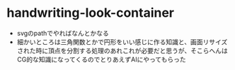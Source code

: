 # handwriting-look-container

- svgのpathでやればなんとかなる
- 細かいところは三角関数とかで円形をいい感じに作る知識と、画面リサイズされた時に頂点を分割する処理のあれこれが必要だと思うが、そこらへんはCG的な知識になってくるのでとりあえずAIにやってもらった
